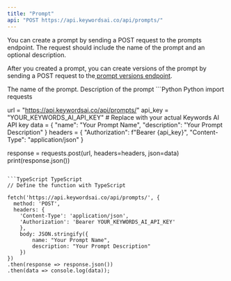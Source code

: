 ```yaml
---
title: "Prompt"
api: "POST https://api.keywordsai.co/api/prompts/"
---
```


You can create a prompt by sending a POST request to the prompts endpoint. The request should include the name of the prompt and an optional description.

After you created a prompt, you can create versions of the prompt by sending a POST request to the[ prompt versions endpoint](/api-endpoints/prompt-endpoints/create-prompt-version).

<ParamField path="name" type="string" required={true}>
    The name of the prompt.
</ParamField>

<ParamField path="description" type="string">
    Description of the prompt
</ParamField>


<RequestExample>
```Python Python
import requests

url = "https://api.keywordsai.co/api/prompts/"
api_key = "YOUR_KEYWORDS_AI_API_KEY" # Replace with your actual Keywords AI API key
data = {
    "name": "Your Prompt Name",
    "description": "Your Prompt Description"
}
headers = {
    "Authorization": f"Bearer {api_key}",
    "Content-Type": "application/json"
}

response = requests.post(url, headers=headers, json=data)
print(response.json())
```

```TypeScript TypeScript
// Define the function with TypeScript

fetch('https://api.keywordsai.co/api/prompts/', {
  method: 'POST',
  headers: {
    'Content-Type': 'application/json',
    'Authorization': 'Bearer YOUR_KEYWORDS_AI_API_KEY'
    },
    body: JSON.stringify({
        name: "Your Prompt Name",
        description: "Your Prompt Description"
    })
})
.then(response => response.json())
.then(data => console.log(data));
```
</RequestExample>